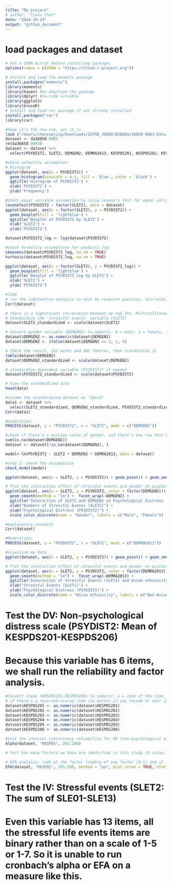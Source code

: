 ```yaml
--- 
title: "My project"
# author: "Tiana Chen"
date: "2024-10-24"
output: "github_document"
---
```


# load packages and dataset
```r
# Set a CRAN mirror before installing packages
options(repos = c(CRAN = "https://cloud.r-project.org"))

# Install and load the moments package
install.packages("moments")
library(moments)
library(haven) #to download the package
library(dplyr) #re-code variable
library(ggplot2)
library(bruceR)
# Install and load car package if not already installed
install.packages("car")
library(car)

#hope it's the new one, yes it is 
load ("/Users/chenxuejing/Downloads/ICPSR_36850/DS0003/36850-0003-Data.rda")
dataset <- da36850.0003
rm(da36850.0003)
dataset <- dataset %>%
  select(PSYDIST2, SLET2, DEMGEN2, DEMRA2013, KESPDS201, KESPDS202, KESPDS203, KESPDS204, KESPDS205, KESPDS206, SLE01, SLE02, SLE03, SLE04, SLE05, SLE06, SLE07, SLE08, SLE09, SLE10, SLE11, SLE12, SLE13, DEMRA2013)
```

```r
#check normality assumption
# Histogram
ggplot(dataset, aes(x = PSYDIST2)) +
  geom_histogram(binwidth = 0.5, fill = 'blue', color = 'black') +
  ggtitle('Histogram of PSYDIST2') +
  xlab('PSYDIST2') +
  ylab('Frequency')

#check equal variance assumption by using Levene's Test for equal variance
leveneTest(PSYDIST2 ~ factor(SLET2), data = dataset)
ggplot(dataset, aes(x = factor(SLET2), y = PSYDIST2)) +
  geom_boxplot(fill = 'lightblue') +
  ggtitle('Boxplot of PSYDIST2 by SLET2') +
  xlab('SLET2') +
  ylab('PSYDIST2')

dataset$PSYDIST2_log <- log(dataset$PSYDIST2)

#check normality assumptions for psydist2_log
skewness(dataset$PSYDIST2_log, na.rm = TRUE)
kurtosis(dataset$PSYDIST2_log, na.rm = TRUE)

ggplot(dataset, aes(x = factor(SLET2), y = PSYDIST2_log)) +
  geom_boxplot(fill = 'lightblue') +
  ggtitle('Boxplot of PSYDIST2_log by SLET2') +
  xlab('SLET2') +
  ylab('PSYDIST2')
```

```r
#lab8 
# run the substantive analysis to test my research question. (Correlation model with gender interaction)
Corr(dataset)

# there is a significant correlation between my two IVs. Multicollinearity occurs. Try to solve it by standardizing my variables:
# Standardize the 'stressful events' variable (SLET2)
dataset$SLET2_standardized <- scale(dataset$SLET2)

# Convert gender variable (DEMGEN2) to numeric, 0 = male; 1 = female, then standardize it
dataset$DEMGEN2 <- as.numeric(dataset$DEMGEN2)
dataset$DEMGEN2 <- ifelse(dataset$DEMGEN2 == 2, 1, 0)

# Check the result, 332 males and 401 females, then standardize it
table(dataset$DEMGEN2)
dataset$DEMGEN2_standardized <- scale(dataset$DEMGEN2)

# standardize dependent variable (PSYDIST2) if needed 
dataset$PSYDIST2_standardized <- scale(dataset$PSYDIST2)

# View the standardized data
head(data)

#rename the standardized dataset as "data1"
data1 <- dataset %>% 
  select(SLET2_standardized, DEMGEN2_standardized, PSYDIST2_standardized)
Corr(data1)

#moderation:
PROCESS(dataset, y = "PSYDIST2", x = "SLET2", mods = c("DEMGEN2"))

#check if there's a missing value of gender, and there's one row that has missing values 
sum(is.na(dataset$DEMGEN2))
dataset <- dataset[!is.na(dataset$DEMGEN2), ]
```


```r
model<-lm(PSYDIST2 ~ SLET2 + DEMGEN2 + DEMRA2013, data = dataset)

#step 2: check the assumptions
check_model(model)
```


```r
ggplot(dataset, aes(x = SLET2, y = PSYDIST2)) + geom_point() + geom_smooth() + theme_bruce()

# Plot the interaction effect of stressful events and gender on psychological distress
ggplot(dataset, aes(x = SLET2, y = PSYDIST2, color = factor(DEMGEN2))) + 
  geom_smooth(method = "lm") +  facet_wrap(~DEMGEN2) +
  ggtitle("Interaction of SLET2 and DEMGEN2 on Psychological Distress (PSYDIST2)") +
  xlab("Numbers of Stressful Events (SLET2)") +
  ylab("Psychological Distress (PSYDIST2)") +
  scale_color_discrete(name = "Gender", labels = c("Male", "Female"))

```

```r
#explanatory research
Corr(dataset)

#Moderation:
PROCESS(dataset, y = "PSYDIST2", x = "SLET2", mods = c("DEMRA2013"))

#visualize my data
ggplot(dataset, aes(x = SLET2, y = PSYDIST2)) + geom_point() + geom_smooth() + theme_bruce()

# Plot the interaction effect of stressful events and gender on psychological distress
ggplot(dataset, aes(x = SLET2, y = PSYDIST2, color = factor(DEMRA2013))) + 
  geom_smooth(method = "lm") +  facet_wrap(~DEMRA2013) +
  ggtitle("Interaction of Stressful Events (SLET2) and Asian ethinicity (DEMRA2013) on Psychological Distress (PSYDIST2)") +
  xlab("Stressful Events (SLET2)") +
  ylab("Psychological Distress (PSYDIST2)") +
  scale_color_discrete(name = "Asian ethinicity", labels = c("Non-Asian", "Asian"))

```
# Test the DV: Non-psychological distress scale (PSYDIST2: Mean of KESPDS201-KESPDS206)
# Because this variable has 6 items, we shall run the reliability and factor analysis.
```r
#Convert items (KESPDS201-KESPDS206) to numeric: 1 = none of the time, 2 = a little of the time, 3 = some of the time, 4 = most of the time, 5 = all of the time
# if there's a reversed-scored item (no matter if you recode or not) its actual value doesn't change 
dataset$KESPDS201 <- as.numeric(dataset$KESPDS201)
dataset$KESPDS202 <- as.numeric(dataset$KESPDS202)
dataset$KESPDS203 <- as.numeric(dataset$KESPDS203)
dataset$KESPDS204 <- as.numeric(dataset$KESPDS204)
dataset$KESPDS205 <- as.numeric(dataset$KESPDS205)
dataset$KESPDS206 <- as.numeric(dataset$KESPDS206)

#test the internal consistency reliability for DV [non-psychological distress scale (PSYDIST2: Mean of KESPDS201-KESPDS206)] by looking at the Cronbach's alpha (should be >0.9, but if it is larger than 0.95, it means there are redundant items)
Alpha(dataset, "KESPDS", 201:206)

# test how many factors we have are identified in this study (E-value, and Scree plot), if there're two factors, it means some items are cross-loading. For minimizing item cross-loading and improve the clarity , use rotation (make the difference more polarized) Then use the othrogonal or oblique assumption

# EFA analysis: look at the factor loading of one factor (0-1) and if it's below 0.4 is not acceptable.
EFA(dataset, "KESPDS", 201:206, method = "pa", plot.scree = TRUE, nfactors = c("parallel"))
```

# Test the IV: Stressful events (SLET2: The sum of SLE01-SLE13) 
# Even this variable has 13 items, all the stressful life events items are binary rather than on a scale of 1-5 or 1-7. So it is unable to run cronbach's alpha or EFA on a measure like this.
